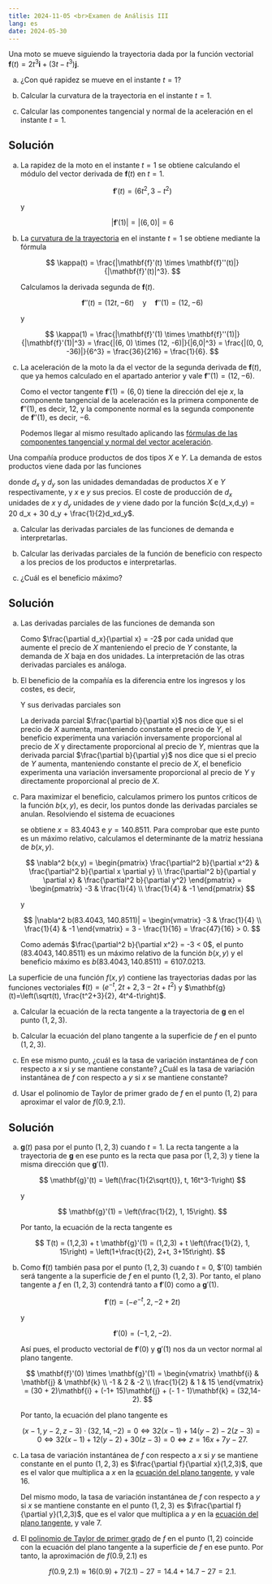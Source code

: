```yaml
---
title: 2024-11-05 <br>Examen de Análisis III
lang: es
date: 2024-05-30
---
```


:::{#exr-1}
Una moto se mueve siguiendo la trayectoria dada por la función vectorial $\mathbf{f}(t)=2t^3 \mathbf{i} + (3t-t^3) \mathbf{j}$. 

a.  ¿Con qué rapidez se mueve en el instante $t=1$?

a.  Calcular la curvatura de la trayectoria en el instante $t=1$.

a.  Calcular las componentes tangencial y normal de la aceleración en el instante $t=1$.
:::

:::{.callout-tip collapse="true"}
## Solución
a.  La rapidez de la moto en el instante $t=1$ se obtiene calculando el módulo del vector derivada de $\mathbf{f}(t)$ en $t=1$.

    $$
    \mathbf{f}'(t) = (6t^2, 3-t^2)
    $$

    y

    $$
    |\mathbf{f}'(1)| = |(6, 0)| = 6
    $$

a.  La [curvatura de la trayectoria](https://aprendeconalf.es/analisis-manual/12-funciones-vectoriales.html#thm-curvatura-trayectoria-espacio-real) en el instante $t=1$ se obtiene mediante la fórmula

    $$
    \kappa(t) = \frac{|\mathbf{f}'(t) \times \mathbf{f}''(t)|}{|\mathbf{f}'(t)|^3}.
    $$

    Calculamos la derivada segunda de $\mathbf{f}(t)$.

    $$
    \mathbf{f}''(t) = (12t, -6t)\quad \mbox{y}\quad \mathbf{f}''(1) = (12, -6)
    $$

    y

    $$
    \kappa(1) 
    = \frac{|\mathbf{f}'(1) \times \mathbf{f}''(1)|}{|\mathbf{f}'(1)|^3} 
    = \frac{|(6, 0) \times (12, -6)|}{|6,0|^3} 
    = \frac{|(0, 0, -36)|}{6^3} 
    = \frac{36}{216}
    = \frac{1}{6}. 
    $$

a.  La aceleración de la moto la da el vector de la segunda derivada de $\mathbf{f}(t)$, que ya hemos calculado en el apartado anterior y vale $\mathbf{f}''(1) = (12, -6)$. 

    Como el vector tangente $\mathbf{f}'(1) = (6, 0)$ tiene la dirección del eje $x$, la componente tangencial de la aceleración es la primera componente de $\mathbf{f}''(1)$, es decir, $12$, y la componente normal es la segunda componente de $\mathbf{f}''(1)$, es decir, $-6$.

    Podemos llegar al mismo resultado aplicando las [fórmulas de las componentes tangencial y normal del vector aceleración](https://aprendeconalf.es/analisis-manual/12-funciones-vectoriales.html#def-componente-tangencial-normal-aceleracion).

    \begin{align*}
    a_T(1) 
    &= |v(1)|'
    = \frac{\mathbf{f}'(1) \cdot \mathbf{f}''(1)}{|\mathbf{f}'(1)|} 
    = \frac{(6, 0) \cdot (12, -6)}{6}
    = \frac{72}{6}
    = 12, \\
    a_N(1)
    &= \frac{|\mathbf{f}'(1) \times \mathbf{f}''(1)|}{|\mathbf{f}'(1)|}
    = \frac{|(6, 0) \times (12, -6)|}{6}
    = \frac{|(0, 0, -36)|}{6}
    = \frac{36}{6}
    = -6.
    \end{align*}
:::

:::{#exr-2}
Una compañía produce productos de dos tipos $X$ e $Y$. La demanda de estos productos viene dada por las funciones 

\begin{align*}
d_x(x,y) &= 120 - 2x + y\\
d_y(x,y) &= 100 + \frac{x}{2} - y
\end{align*}

donde $d_x$ y $d_y$ son las unidades demandadas de productos $X$ e $Y$ respectivamente, y $x$ e $y$ sus precios. El coste de producción de $d_x$ unidades de $x$ y $d_y$ unidades de $y$ viene dado por la función $c(d_x,d_y) = 20 d_x + 30 d_y + \frac{1}{2}d_xd_y$. 

a.  Calcular las derivadas parciales de las funciones de demanda e interpretarlas.

a.  Calcular las derivadas parciales de la función de beneficio con respecto a los precios de los productos e interpretarlas.

a.  ¿Cuál es el beneficio máximo?
:::

:::{.callout-tip collapse="true"}
## Solución
a.  Las derivadas parciales de las funciones de demanda son

    \begin{align*}
    \frac{\partial d_x}{\partial x} 
    &= -2, & 
    \frac{\partial d_x}{\partial y} 
    &= 1, \\
    \frac{\partial d_y}{\partial x} 
    &= \frac{1}{2}, 
    & \frac{\partial d_y}{\partial y} 
    &= -1.
    \end{align*}

    Como $\frac{\partial d_x}{\partial x} = -2$ por cada unidad que aumente el precio de $X$ manteniendo el precio de $Y$ constante, la demanda de $X$ baja en dos unidades. La interpretación de las otras derivadas parciales es análoga.

a.  El beneficio de la compañía es la diferencia entre los ingresos y los costes, es decir, 

    \begin{align*}
    b(x,y) 
    &= x d_x(x,y) + y d_y(x,y) - c(d_x(x,y), d_y(x,y))\\
    &= x(120 - 2x + y) + y\left(100 + \frac{x}{2} - y\right) - 20(120 - 2x + y) \\
    &- 30\left(100 + \frac{x}{2} - y\right) - \frac{1}{2}(120 - 2x + y)\left(100 + \frac{x}{2} - y\right) \\
    &=120x - 2x^2 + xy + 100y + \frac{xy}{2} - y^2 - 2400 + 40x - 20y \\
    &- 3000 - 15x + 30y + \frac{x^2}{2} + \frac{y^2}{2} -\frac{5}{4}xy + 70x + 10y - 6000\\
    &= \frac{-3}{2}x^2 + \frac{1}{4}xy - \frac{1}{2}y^2 + 215x + 120y - 11400.
    \end{align*}

    Y sus derivadas parciales son

    \begin{align*}
    \frac{\partial b}{\partial x}
    &= -3x + \frac{1}{4}y + 215, \\
    \frac{\partial b}{\partial y}
    &= \frac{1}{4}x - y + 120.
    \end{align*}

    La derivada parcial $\frac{\partial b}{\partial x}$ nos dice que si el precio de $X$ aumenta, manteniendo constante el precio de $Y$, el beneficio experimenta una variación inversamente proporcional al precio de $X$ y directamente proporcional al precio de $Y$, mientras que la derivada parcial $\frac{\partial b}{\partial y}$ nos dice que si el precio de $Y$ aumenta, manteniendo constante el precio de $X$, el beneficio experimenta una variación inversamente proporcional al precio de $Y$ y directamente proporcional al precio de $X$.

a.  Para maximizar el beneficio, calculamos primero los puntos críticos de la función $b(x,y)$, es decir, los puntos donde las derivadas parciales se anulan. Resolviendo el sistema de ecuaciones

    \begin{align*}
    -3x + \frac{1}{4}y + 215 &= 0, \\
    \frac{1}{4}x - y + 120 &= 0,
    \end{align*}

    se obtiene $x=83.4043$ e $y=140.8511$. Para comprobar que este punto es un máximo relativo, calculamos el determinante de la matriz hessiana de $b(x,y)$.

    $$
    \nabla^2 b(x,y) = 
    \begin{pmatrix}
    \frac{\partial^2 b}{\partial x^2} & \frac{\partial^2 b}{\partial x \partial y} \\
    \frac{\partial^2 b}{\partial y \partial x} & \frac{\partial^2 b}{\partial y^2}
    \end{pmatrix}
    =
    \begin{pmatrix}
    -3 & \frac{1}{4} \\
    \frac{1}{4} & -1
    \end{pmatrix}
    $$

    y

    $$
    |\nabla^2 b(83.4043, 140.8511)| = 
    \begin{vmatrix}
    -3 & \frac{1}{4} \\
    \frac{1}{4} & -1
    \end{vmatrix}
    = 3 - \frac{1}{16} = \frac{47}{16} > 0.
    $$

    Como además $\frac{\partial^2 b}{\partial x^2} = -3 < 0$, el punto $(83.4043, 140.8511)$ es un máximo relativo de la función $b(x,y)$ y el beneficio máximo es $b(83.4043, 140.8511) = 6107.0213$.
:::

:::{#exr-3}
La superficie de una función $f(x,y)$ contiene las trayectorias dadas por las funciones vectoriales $\mathbf{f}(t)=(e^{-t}, 2t+2, 3-2t+t^2)$ y $\mathbf{g}(t)=\left(\sqrt(t), \frac{t^2+3}{2}, 4t^4-t\right)$.

a.  Calcular la ecuación de la recta tangente a la trayectoria de $\mathbf{g}$ en el punto $(1,2,3)$.

a.  Calcular la ecuación del plano tangente a la superficie de $f$ en el punto $(1,2,3)$. 

a.  En ese mismo punto, ¿cuál es la tasa de variación instantánea de $f$ con respecto a $x$ si $y$ se mantiene constante? ¿Cuál es la tasa de variación instantánea de $f$ con respecto a $y$ si $x$ se mantiene constante?

a.  Usar el polinomio de Taylor de primer grado de $f$ en el punto $(1,2)$ para aproximar el valor de $f(0.9, 2.1)$.
:::

:::{.callout-tip collapse="true"}
## Solución
a.  $\mathbf{g}(t)$ pasa por el punto $(1,2,3)$ cuando $t=1$. La recta tangente a la trayectoria de $\mathbf{g}$ en ese punto es la recta que pasa por $(1,2,3)$ y tiene la misma dirección que $\mathbf{g}'(1)$.

    $$
    \mathbf{g}'(t) = \left(\frac{1}{2\sqrt{t}}, t, 16t^3-1\right)
    $$

    y

    $$
    \mathbf{g}'(1) = \left(\frac{1}{2}, 1, 15\right).
    $$

    Por tanto, la ecuación de la recta tangente es 
    
    $$
    T(t) 
    = (1,2,3) + t \mathbf{g}'(1)
    = (1,2,3) + t \left(\frac{1}{2}, 1, 15\right)
    = \left(1+\frac{t}{2}, 2+t, 3+15t\right).
    $$

a.  Como $\mathbf{f}(t)$ también pasa por el punto $(1,2,3)$ cuando $t=0$, $\mathbf{f}'(0) también será tangente a la superficie de $f$ en el punto $(1,2,3)$. Por tanto, el plano tangente a $f$ en $(1,2,3)$ contendrá tanto a $\mathbf{f}'(0)$ como a $\mathbf{g}'(1)$.

    $$
    \mathbf{f}'(t) = (-e^{-t}, 2, -2+2t)
    $$

    y

    $$
    \mathbf{f}'(0) = (-1, 2, -2).
    $$

    Así pues, el producto vectorial de $\mathbf{f}'(0)$ y $\mathbf{g}'(1)$ nos da un vector normal al plano tangente.

    $$
    \mathbf{f}'(0) \times \mathbf{g}'(1) 
    = \begin{vmatrix}
    \mathbf{i} & \mathbf{j} & \mathbf{k} \\
    -1 & 2 & -2 \\
    \frac{1}{2} & 1 & 15
    \end{vmatrix}
    = (30 + 2)\mathbf{i} + (-1+ 15)\mathbf{j} + (- 1 - 1)\mathbf{k}
    = (32,14-2).
    $$

    Por tanto, la ecuación del plano tangente es

    $$
    (x-1, y-2, z-3) \cdot (32, 14, -2) = 0 
    \Leftrightarrow 32(x-1) + 14(y-2) - 2(z-3) = 0
    \Leftrightarrow 32(x-1) + 12(y-2) + 30(z-3) = 0
    \Leftrightarrow z = 16x + 7y - 27.
    $$

a.  La tasa de variación instantánea de $f$ con respecto a $x$ si $y$ se mantiene constante en el punto $(1,2,3)$ es $\frac{\partial f}{\partial x}(1,2,3)$, que es el valor que multiplica a $x$ en la [ecuación del plano tangente](https://aprendeconalf.es/analisis-manual/13-derivadas-funciones-varias-variables.html#def-plano-tangente-superficie), y vale $16$.

    Del mismo modo, la tasa de variación instantánea de $f$ con respecto a $y$ si $x$ se mantiene constante en el punto $(1,2,3)$ es $\frac{\partial f}{\partial y}(1,2,3)$, que es el valor que multiplica a $y$ en la [ecuación del plano tangente](https://aprendeconalf.es/analisis-manual/13-derivadas-funciones-varias-variables.html#def-plano-tangente-superficie), y vale $7$.

a.  El [polinomio de Taylor de primer grado](https://aprendeconalf.es/analisis-manual/13-derivadas-funciones-varias-variables.html#aproximaci%C3%B3n-lineal-de-una-funci%C3%B3n-de-varias-variables) de $f$ en el punto $(1,2)$ coincide con la ecuación del plano tangente a la superficie de $f$ en ese punto. Por tanto, la aproximación de $f(0.9, 2.1)$ es

    $$
    f(0.9, 2.1) \approx 16(0.9) + 7(2.1) - 27 = 14.4 + 14.7 - 27 = 2.1.
    $$
:::

